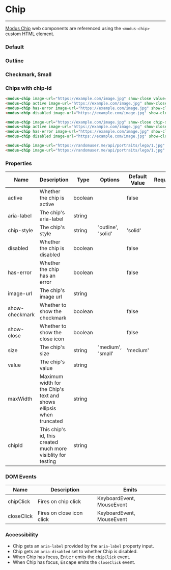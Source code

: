 
# Chip

---

[Modus Chip](https://modus.trimble.com/components/chips/) web components are referenced using the `<modus-chip>` custom HTML element.

<Anchor storyId="components-chip--default" />

### Default

<modus-chip image-url="https://randomuser.me/api/portraits/lego/1.jpg" show-close value="Bryan"></modus-chip>
<modus-chip active image-url="https://randomuser.me/api/portraits/lego/1.jpg" show-close value="Bryan"></modus-chip>
<modus-chip has-error image-url="https://randomuser.me/api/portraits/lego/1.jpg" show-close value="Bryan"></modus-chip>
<modus-chip disabled image-url="https://randomuser.me/api/portraits/lego/1.jpg" show-close value="Bryan"></modus-chip>

<Anchor storyId="components-chip--outline" />

### Outline

<modus-chip image-url="https://randomuser.me/api/portraits/lego/1.jpg" show-close chip-style="outline" value="Bryan"></modus-chip>
<modus-chip active image-url="https://randomuser.me/api/portraits/lego/1.jpg" show-close chip-style="outline" value="Bryan"></modus-chip>
<modus-chip has-error image-url="https://randomuser.me/api/portraits/lego/1.jpg" show-close chip-style="outline" value="Bryan"></modus-chip>
<modus-chip disabled image-url="https://randomuser.me/api/portraits/lego/1.jpg" show-close chip-style="outline" value="Bryan"></modus-chip>

### Checkmark, Small

<modus-chip show-checkmark size="small" value="Pets OK"></modus-chip>

### Chips with chip-id

<modus-chip image-url="https://randomuser.me/api/portraits/lego/1.jpg" show-close chip-id="chip-id-1" size="small" value="Pet 1"></modus-chip>
<modus-chip image-url="https://randomuser.me/api/portraits/lego/1.jpg" show-close chip-id="chip-id-2" size="small" value="Pet 2"></modus-chip>

```html
<modus-chip image-url="https://example.com/image.jpg" show-close value="Bryan"></modus-chip>
<modus-chip active image-url="https://example.com/image.jpg" show-close value="Bryan"></modus-chip>
<modus-chip has-error image-url="https://example.com/image.jpg" show-close value="Bryan"></modus-chip>
<modus-chip disabled image-url="https://example.com/image.jpg" show-close value="Bryan"></modus-chip>

<modus-chip image-url="https://example.com/image.jpg" show-close chip-style="outline" value="Bryan"></modus-chip>
<modus-chip active image-url="https://example.com/image.jpg" show-close chip-style="outline" value="Bryan"></modus-chip>
<modus-chip has-error image-url="https://example.com/image.jpg" show-close chip-style="outline" value="Bryan"></modus-chip>
<modus-chip disabled image-url="https://example.com/image.jpg" show-close chip-style="outline" value="Bryan"></modus-chip>

<modus-chip image-url="https://randomuser.me/api/portraits/lego/1.jpg" show-close chipId="chip-1" size="small" value="Pet 1"></modus-chip>
<modus-chip image-url="https://randomuser.me/api/portraits/lego/1.jpg" show-close chipId="chip-2" size="small" value="Pet 2"></modus-chip>

```

### Properties

| Name           | Description                                                         | Type    | Options            | Default Value | Required |
| -------------- | ------------------------------------------------------------------- | ------- | ------------------ | ------------- | -------- |
| active         | Whether the chip is active                                          | boolean |                    | false         |          |
| aria-label     | The chip's aria-label                                               | string  |                    |               |          |
| chip-style     | The chip's style                                                    | string  | 'outline', 'solid' | 'solid'       |          |
| disabled       | Whether the chip is disabled                                        | boolean |                    | false         |          |
| has-error      | Whether the chip has an error                                       | boolean |                    | false         |          |
| image-url      | The chip's image url                                                | string  |                    |               |          |
| show-checkmark | Whether to show the checkmark                                       | boolean |                    | false         |          |
| show-close     | Whether to show the close icon                                      | boolean |                    | false         |          |
| size           | The chip's size                                                     | string  | 'medium', 'small'  | 'medium'      |          |
| value          | The chip's value                                                    | string  |                    |               |          |
| maxWidth       | Maximum width for the Chip's text and shows ellipsis when truncated | string  |                    |               |          |
| chipId         | This chip's id, this created much more visiblity for testing        | string  |                    |               |          |

### DOM Events

| Name       | Description               | Emits                     |
| ---------- | ------------------------- | ------------------------- |
| chipClick  | Fires on chip click       | KeyboardEvent, MouseEvent |
| closeClick | Fires on close icon click | KeyboardEvent, MouseEvent |

### Accessibility

- Chip gets an `aria-label` provided by the `aria-label` property input.
- Chip gets an `aria-disabled` set to whether Chip is disabled.
- When Chip has focus, <kbd>Enter</kbd> emits the `chipClick` event.
- When Chip has focus, <kbd>Escape</kbd> emits the `closeClick` event.
